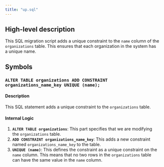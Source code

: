```yaml
---
title: "up.sql"
---
```


## High-level description
This SQL migration script adds a unique constraint to the `name` column of the `organizations` table. This ensures that each organization in the system has a unique name.

## Symbols

### `ALTER TABLE organizations ADD CONSTRAINT organizations_name_key UNIQUE (name);`
#### Description
This SQL statement adds a unique constraint to the `organizations` table.

#### Internal Logic
1. **`ALTER TABLE organizations`**: This part specifies that we are modifying the `organizations` table.
2. **`ADD CONSTRAINT organizations_name_key`**: This adds a new constraint named `organizations_name_key` to the table.
3. **`UNIQUE (name)`**: This defines the constraint as a unique constraint on the `name` column. This means that no two rows in the `organizations` table can have the same value in the `name` column. 
